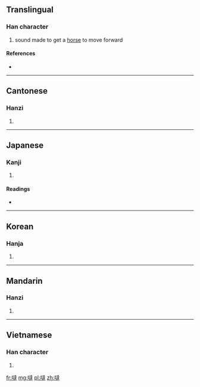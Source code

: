 {{also|哒}}
==Translingual==

===Han character===
{{Han char|rn=30|rad=口|as=13|sn=16|four=6403<sub>4</sub>|canj=口卜土手 (RYGQ)}}

# sound made to get a [[horse]] to move forward

====References====
* {{Han ref|kx=0209.190|dkj=04353|dj=0432.050|hdz=10681.040|uh=5660|ud=22112|bh=E8FD|bd=59645}}

----

==Cantonese==

===Hanzi===
{{yue-hanzi|jyut=|y=daat6|sim=哒}}

# {{defn|Cantonese|sort=口13}}

----

==Japanese==

===Kanji===
{{ja-kanji|grade=|rs=口13}}

# {{defn|Japanese|sort=口13}}

====Readings====
* {{ja-readings|on=[[たつ]] (tatsu), [[たち]] (tachi), [[だち]] (dachi)|kun=}}

----

==Korean==

===Hanja===
{{ko-hanja|hangeul=[[달]]|rv=dal|mr=tal}}

# {{defn|Korean|sort=口13}}

----

==Mandarin==

===Hanzi===
{{cmn-hanzi|sim=哒|pin=[[dā]] ([[da1]])|wg=ta<sup>1</sup>}}

# {{defn|Mandarin|sort=口13}}

----

==Vietnamese==

===Han character===
{{vi-hantu|[[đát]], [[đặt]], [[đớt]], [[đạt]], [[thơn]], [[thớt]]|rs=口13}}

# {{defn|Vietnamese|sort=口13}}

[[fr:噠]]
[[mg:噠]]
[[pl:噠]]
[[zh:噠]]